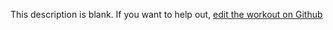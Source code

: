 
  This description is blank. If you want to help out, [edit the workout on Github](https://www.github.com/LiftArcade/exercises/blob/main/exercises/dumbbell-squat-description.mdx)